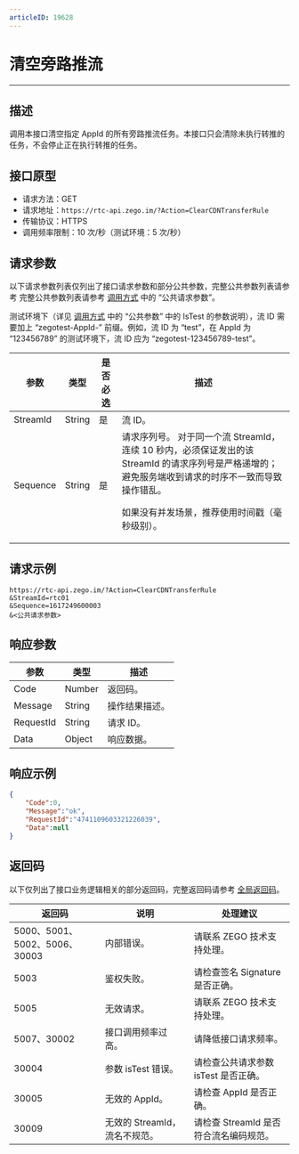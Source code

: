 ```yaml
---
articleID: 19628
---
```



# 清空旁路推流

---

## 描述

调用本接口清空指定 AppId 的所有旁路推流任务。本接口只会清除未执行转推的任务，不会停止正在执行转推的任务。

## 接口原型

- 请求方法：GET
- 请求地址：`https://rtc-api.zego.im/?Action=ClearCDNTransferRule`
- 传输协议：HTTPS
- 调用频率限制：10 次/秒（测试环境：5 次/秒）

## 请求参数

以下请求参数列表仅列出了接口请求参数和部分公共参数，完整公共参数列表请参考 完整公共参数列表请参考 [调用方式](./../making-api-requests.mdx#公共请求参数) 中的 “公共请求参数”。

<Note title="说明">

测试环境下（详见 <a target="_blank" href="./../making-api-requests.mdx#公共请求参数">调用方式</a> 中的 “公共参数” 中的 IsTest 的参数说明），流 ID 需要加上 “zegotest-AppId-” 前缀。例如，流 ID 为 “test”，在 AppId 为 “123456789” 的测试环境下，流 ID 应为 “zegotest-123456789-test”。

</Note>



<table>

<thead>
  <tr>
    <th>参数</th>
    <th>类型</th>
    <th>是否必选</th>
    <th>描述</th>
  </tr>
</thead>
<tbody>
  <tr>
    <td>StreamId</td>
    <td>String</td>
    <td>是</td>
    <td>流 ID。</td>
  </tr>
  <tr>
    <td>Sequence</td>
    <td>String</td>
    <td>是</td>
    <td>
    请求序列号。

<Warning title="注意">
对于同一个流 StreamId，连续 10 秒内，必须保证发出的该 StreamId 的请求序列号是严格递增的；避免服务端收到请求的时序不一致而导致操作错乱。
</Warning>

如果没有并发场景，推荐使用时间戳（毫秒级别）。
</td>
  </tr>
</tbody>
</table>


## 请求示例

```
https://rtc-api.zego.im/?Action=ClearCDNTransferRule
&StreamId=rtc01
&Sequence=1617249600003
&<公共请求参数>
```

## 响应参数


<table>

<thead>
  <tr>
    <th>参数</th>
    <th>类型</th>
    <th>描述</th>
  </tr>
</thead>
<tbody>
  <tr>
    <td>Code</td>
    <td>Number</td>
    <td>返回码。</td>
  </tr>
  <tr>
    <td>Message</td>
    <td>String</td>
    <td>操作结果描述。</td>
  </tr>
  <tr>
    <td>RequestId</td>
    <td>String</td>
    <td>请求 ID。</td>
  </tr>
  <tr>
    <td>Data</td>
    <td>Object</td>
    <td>响应数据。</td>
  </tr>
</tbody>
</table>


## 响应示例

```json
{
    "Code":0,
    "Message":"ok",
    "RequestId":"4741109603321226039",
    "Data":null
}
```

## 返回码

以下仅列出了接口业务逻辑相关的部分返回码，完整返回码请参考 [全局返回码](!global_return_code)。

|返回码|说明|处理建议|
|-----|------|-----|
| 5000、5001、5002、5006、30003 | 内部错误。 | 请联系 ZEGO 技术支持处理。|
| 5003 | 鉴权失败。 | 请检查签名 Signature 是否正确。|
| 5005 | 无效请求。| 请联系 ZEGO 技术支持处理。|
| 5007、30002 | 接口调用频率过高。| 请降低接口请求频率。|
| 30004 | 参数 isTest 错误。| 请检查公共请求参数 isTest 是否正确。|
| 30005 | 无效的 AppId。 | 请检查 AppId 是否正确。|
| 30009 | 无效的 StreamId，流名不规范。 | 请检查 StreamId 是否符合流名编码规范。|

